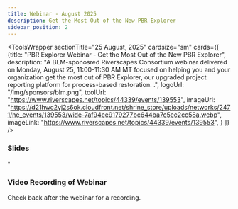 ```yaml
---
title: Webinar - August 2025
description: Get the Most Out of the New PBR Explorer 
sidebar_position: 2
---
```


<ToolsWrapper
    sectionTitle="25 August, 2025"
    cardsize="sm"
    cards={[
        {title: "PBR Explorer Webinar - Get the Most Out of the New PBR Explorer",
        description: "A BLM-sponosred Riverscapes Consortium webinar delivered on Monday, August 25, 11:00-11:30 AM MT focused on helping you and your organization get the most out of PBR Explorer, our upgraded project reporting platform for process-based restoration. .",
        logoUrl: "/img/sponsors/blm.png",
        toolUrl: "https://www.riverscapes.net/topics/44339/events/139553",
        imageUrl: "https://d21hwc2yj2s6ok.cloudfront.net/shrine_store/uploads/networks/2471/ne_events/139553/wide-7af94ee9179277bc644ba7c5ec2cc58a.webp",
        imageLink: "https://www.riverscapes.net/topics/44339/events/139553",
        }
    ]}
/>

### Slides
<GoogleSlides
    src="https://docs.google.com/presentation/d/e/2PACX-1vST4f8S0LahQXFrEUlU3bAV9Yzs88cwgK0tombcncCdZ5DnSmFbbDdzsgChudMI6ie5IzV0c_NY59bW/pubembed?start=false&loop=false&delayms=3000"
  width={800}
  height={600}
/>"

### Video Recording of Webinar
Check back after the webinar for a recording.